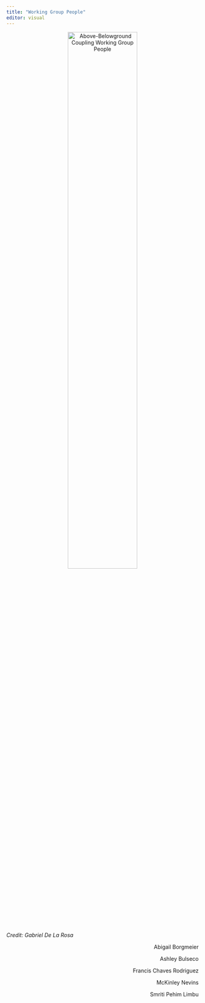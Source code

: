 ```yaml
---
title: "Working Group People"
editor: visual
---
```


<p align="center">

<img src="images/photos/ssecr-delarosa-2024-20-X3.jpg" alt="Above-Belowground Coupling Working Group People" width="60%"/>
<figcaption>*Credit: Gabriel De La Rosa*</figcaption>

</p>

::: {style="text-align: right;"}
Abigail Borgmeier

Ashley Bulseco

Francis Chaves Rodriguez

McKinley Nevins

Smriti Pehim Limbu
:::

